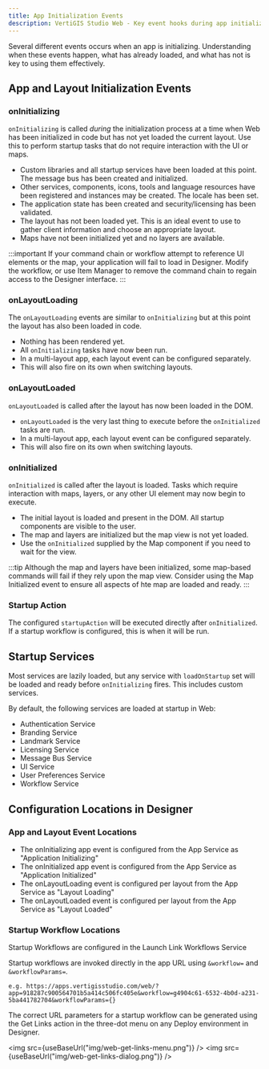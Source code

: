 ```yaml
---
title: App Initialization Events
description: VertiGIS Studio Web - Key event hooks during app initialization and how to use them
---
```



Several different events occurs when an app is initializing. Understanding when these events happen, what has already loaded, and what has not is key to using them effectively.

## App and Layout Initialization Events

### onInitializing

`onInitializing` is called _during_ the initialization process at a time when Web has been initialized in code but has not yet loaded the current layout. Use this to perform startup tasks that do not require interaction with the UI or maps.

-   Custom libraries and all startup services have been loaded at this point. The message bus has been created and initialized.
-   Other services, components, icons, tools and language resources have been registered and instances may be created. The locale has been set.
-   The application state has been created and security/licensing has been validated.
-   The layout has not been loaded yet. This is an ideal event to use to gather client information and choose an appropriate layout.
-   Maps have not been initialized yet and no layers are available.

:::important
If your command chain or workflow attempt to reference UI elements or the map, your application will fail to load in Designer. Modify the workflow, or use Item Manager to remove the command chain to regain access to the Designer interface.
:::

### onLayoutLoading

The `onLayoutLoading` events are similar to `onInitializing` but at this point the layout has also been loaded in code.

-   Nothing has been rendered yet.
-   All `onInitializing` tasks have now been run.
-   In a multi-layout app, each layout event can be configured separately.
-   This will also fire on its own when switching layouts.

### onLayoutLoaded

`onLayoutLoaded` is called after the layout has now been loaded in the DOM.

-   `onLayoutLoaded` is the very last thing to execute before the `onInitialized` tasks are run.
-   In a multi-layout app, each layout event can be configured separately.
-   This will also fire on its own when switching layouts.

### onInitialized

`onInitialized` is called after the layout is loaded. Tasks which require interaction with maps, layers, or any other UI element may now begin to execute.

-   The initial layout is loaded and present in the DOM. All startup components are visible to the user.
-   The map and layers are initialized but the map view is not yet loaded.
-   Use the `onInitialized` supplied by the Map component if you need to wait for the view.

:::tip
Although the map and layers have been initialized, some map-based commands will fail if they rely upon the map view. Consider using the Map Initialized event to ensure all aspects of hte map are loaded and ready.
:::

### Startup Action

The configured `startupAction` will be executed directly after `onInitialized`. If a startup workflow is configured, this is when it will be run.

## Startup Services

Most services are lazily loaded, but any service with `loadOnStartup` set will be loaded and ready before `onInitializing` fires. This includes custom services.

By default, the following services are loaded at startup in Web:

-   Authentication Service
-   Branding Service
-   Landmark Service
-   Licensing Service
-   Message Bus Service
-   UI Service
-   User Preferences Service
-   Workflow Service

## Configuration Locations in Designer

### App and Layout Event Locations

-   The onInitializing app event is configured from the App Service as "Application Initializing"
-   The onInitialized app event is configured from the App Service as "Application Initialized"
-   The onLayoutLoading event is configured per layout from the App Service as "Layout Loading"
-   The onLayoutLoaded event is configured per layout from the App Service as "Layout Loaded"

### Startup Workflow Locations

Startup Workflows are configured in the Launch Link Workflows Service

Startup workflows are invoked directly in the app URL using `&workflow=` and `&workflowParams=`.

```
e.g. https://apps.vertigisstudio.com/web/?app=918287c900564701b5a414c506fc405e&workflow=g4904c61-6532-4b0d-a231-5ba441782704&workflowParams={}
```

The correct URL parameters for a startup workflow can be generated using the Get Links action in the three-dot menu on any Deploy environment in Designer.

<img src={useBaseUrl("img/web-get-links-menu.png")} />
<img src={useBaseUrl("img/web-get-links-dialog.png")} />
